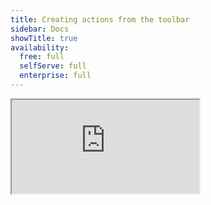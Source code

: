 ```yaml
---
title: Creating actions from the toolbar
sidebar: Docs
showTitle: true
availability:
  free: full
  selfServe: full
  enterprise: full
---
```


<iframe
    src="https://www.youtube-nocookie.com/embed/2jQco8hEvTI?start=250"
    className="rounded shadow-xl"
/>

The toolbar enables you to easily create [actions](/docs/data/actions) by clicking elements directly on your website. 

To do this, click on the 🔍 Inspect button on the toolbar. This will add a blue overlay to your website. Then, if you click on an element, you will be shown the option to create an action from it.

<ProductVideo
    videoLight = {createNewActionLight}
    videoDark = {createNewActionDark}
    alt="How to create a new action using the toolbar" 
    classes = {"rounded"}
/>

You can also create a more advanced action using the following additional options:

### 1. Add another element

If you want your action to cover more than one element, you can click 'Add another element' right above 'Create Action'. 

This is an `OR` operation, meaning that the action will be recorded if either Element A _or_ Element B are clicked. 

This is useful if you have various buttons that take you to the same page, for instance, and only care that the user clicks one of them. A common use case for this is leveraging the action as a [funnel step](/docs/user-guides/funnels). 

### 2. Element filters

These are used by PostHog to find the specific element you're creating the action for. 

- **Link target:** Where a click on the element leads to (if available).

- **Text:** Inner text of the element (if available).

- **Page URL:** If you have the same element at the same position in various pages (e.g. navbar elements), the default action will capture them all. To prevent this, you can set an exact URL or specify a pattern for pages where this exact action should be recorded.

- **Selector:** Path to the element on the page. If you're not happy with the selector PostHog is using automatically, you could, for example, select elements based on their `id` or `data-attr`. You can type a selector into the "Selector" field in the action creation modal to do this.

<ProductVideo
    videoLight = {typeItLight}
    videoDark = {typeItDark}
    alt="The create action modal showing the selector text box being used to edit the selector" 
    classes = {"rounded"}
/>

Or in the same modal, click "Edit the selector" to use our element picker to build the selector you want.

<ProductVideo
    videoLight = {toolbarSelectEditLight}
    videoDark = {toolbarSelectEditDark}
    alt="The selector modal being used to discover the more meaningful selector" 
    classes = {"rounded"}
/>

## Viewing your existing actions

You can view your existing actions on your page by clicking the "Actions" button on the Toolbar. This will highlight any elements that are associated with an action. This is a useful way to check that elements are associated with the correct actions.

By clicking on a specific element, you can update or delete the action.

The number in the green box on the top left of the element is the **action's index** in your list of actions (and **does not** represent how many times that action was triggered). The number in the yellow box next to the "Actions" button in the toolbar represents the total number of actions you have created.

<ProductScreenshot
    imageLight = {toolbarViewActionsLight}
    imageDark = {toolbarViewActionsDark}
    alt="Viewing actions in the toolbar]" 
    classes = {"rounded"}
/>
